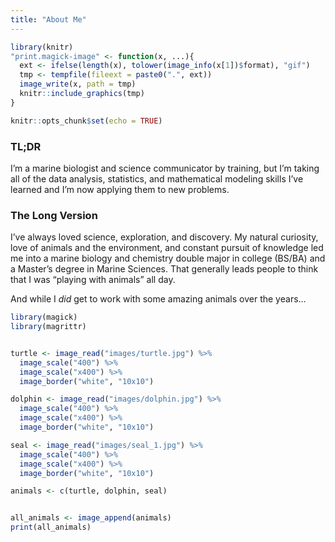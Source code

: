 ```yaml
---
title: "About Me"
---
```


```r
library(knitr)
"print.magick-image" <- function(x, ...){
  ext <- ifelse(length(x), tolower(image_info(x[1])$format), "gif")
  tmp <- tempfile(fileext = paste0(".", ext))
  image_write(x, path = tmp)
  knitr::include_graphics(tmp)
}
```

```r
knitr::opts_chunk$set(echo = TRUE)
```

### TL;DR
I'm a marine biologist and science communicator by training, but I'm taking all of the data analysis, statistics, and mathematical modeling skills I've learned and I'm now applying them to new problems.

### The Long Version
I've always loved science, exploration, and discovery.  My natural curiosity, love of animals and the environment, and constant pursuit of knowledge led me into a marine biology and chemistry double major in college (BS/BA) and a Master's degree in Marine Sciences. That generally leads people to think that I was "playing with animals" all day. 

And while I *did* get to work with some amazing animals over the years...

```r
library(magick)
library(magrittr)


turtle <- image_read("images/turtle.jpg") %>% 
  image_scale("400") %>% 
  image_scale("x400") %>% 
  image_border("white", "10x10")

dolphin <- image_read("images/dolphin.jpg") %>% 
  image_scale("400") %>% 
  image_scale("x400") %>% 
  image_border("white", "10x10")

seal <- image_read("images/seal_1.jpg") %>% 
  image_scale("400") %>% 
  image_scale("x400") %>% 
  image_border("white", "10x10")

animals <- c(turtle, dolphin, seal)


all_animals <- image_append(animals)
print(all_animals)

```




